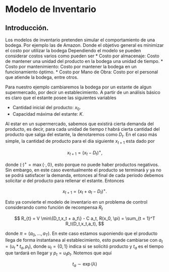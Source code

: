 # Modelo de Inventario
## Introducción.

Los modelos de inventario pretenden simular el comportamiento de una bodega. Por ejemplo las de Amazon. Donde el objetivo general es minimizar el costo por utilizar la bodega Dependiendo el modelo se pueden considerar costos varios como pueden ser 
* Costo por almacenaje: Costo de mantener una unidad del producto en la bodega una unidad de tiempo. 
* Costo por mantenimiento: Costo por mantener la bodega en un funcionamiento óptimo. 
* Costo por Mano de Obra: Costo por el personal que atiende la bodega, entre otros. 

Para nuestro ejemplo cambiaremos la bodega por un estante de algun supermercado, 
por decir un establecimiento. A partir de un análisis básico es claro que el estante 
posee las siguientes variables

* Cantidad inicial del producto: $x_0$.
* Capacidad máxima del estante: $K$.

Al estar en un supermercado, sabemos que existirá cierta demanda del producto, es decir, para cada 
unidad de tiempo $t$ habrá cierta cantidad del producto que salga del estante, la denotaremos como 
$D_{t}$. En el caso más simple, la cantidad de producto para el dia siguiente $x_{t+1}$ esta dado por 

$$
x_{t+1} = (x_t - D_t)^+,
$$

donde $(\cdot)^+ = \max\{\cdot, 0\}$, esto porque no puede haber productos negativos. Sin embargo, 
en este caso eventualmente el producto se terminará y ya no se podrá satisfacer la demanda, entonces 
al final de cada periodo debemos solicitar $a$ del producto para rellenar el estante. Entonces 

$$
x_{t+1} = (x_t + a_t - D_t)^+.
$$

Esto ya convierte el modelo de inventario en un problema de control considerando como función de recompensa $R_t$

$$
R_{t} = V \min\{D_t,x_t + a_t\} - C a_t, R(x_0, \pi) = \sum_{t = 1}^T R_t(D_t,x_t,a_t),
$$

donde $\pi = (a_0,\ldots, a_{T})$. En este caso estamos suponiendo que el producto llega de forma instantanea al 
establecimiento, esto puede cambiarse con $a_t = (u_t * t_a, p_t)$, donde $u_t=\{0,1\}$ indica si se solicitó 
producto y $t_a$ es el tiempo que tardará en llegar y $p_t = u_tp_t$. Notemos que aquí 

$$
t_a\sim \exp(\lambda)
$$

